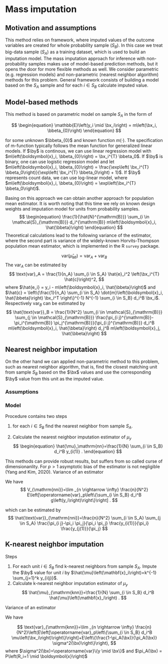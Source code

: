 # Mass imputation

## Motivation and assumptions

This method relies on framework, where imputed values of the outcome variables are created for whole probability sample ($S_B$). In this case we treat big-data sample ($S_A$) as a training dataset, which is used to build an imputation model. The mass imputation approach for inference with non-probability samples makes use of model-based prediction methods, but it opens the door for more flexible methods as well. We consider parametric (e.g. regression models) and non-parametric (nearest neighbor algorithm) methods for this problem. General framework consists of building a model based on the $S_A$ sample and for each $i \in S_B$ calculate imputed value.

## Model-based methods

This method is based on parametric model on sample $S_A$ in the form of

$$
\begin{equation}
\mathbb{E}\left(y_i \mid \bx_i\right) = m\left(\bx_i, \bbeta_{0}\right)
\end{equation}
$$

for some unknown $\bbeta_{0}$ and known function $m(\cdot)$. The specification of m-function typically follows the mean function for generalized linear models. If $\by$ is continous, we can use linear regression model with $m\left(\boldsymbol{x}_i, \bbeta_{0}\right) = \bx_i^{T} \bbeta_0$. If $\by$ is binary, one can use logistic regression model and let $m\left(\boldsymbol{x}_i, \bbeta_{0}\right) = \frac{\exp\left( \bx_i^{T} \bbeta_0\right)}{\exp\left( \bx_i^{T} \bbeta_0\right) + 1}$. If $\by$ represents count data, we can use log-linear model, where $m\left(\boldsymbol{x}_i, \bbeta_{0}\right) = \exp\left(\bx_i^{T} \bbeta_0\right)$.

Basing on this approach we can obtain another approach for population mean estimator. It is worth noting that this time we rely on known design weights and imputation model for units from probability samples. $$
\begin{equation}
\frac{1}{\hat{N}^{\mathrm{B}}} \sum_{i \in \mathcal{S}_{\mathrm{B}}} d_i^{\mathrm{B}} m\left(\boldsymbol{x}_i, \hat{\bbeta}\right)
\end{equation}
$$ Theoretical calculations lead to the following variance of the estimator, where the second part is variance of the widely-known Horvits-Thompson population mean estimator, which is implemented in the R `survey` package.

$$
\text{var}\left(\hat{\mu}_{MI}\right) = \text{var}_A + \text{var}_B 
$$ The $\text{var}_A$ can be estimated by $$
\text{var}_A = \frac{1}{n_A} \sum_{i \in S_A} \hat{e}_i^2 \left(\bx_i^{T} \hat{c}\right)^2,
$$ where $\hat{e_i} = y_i - m\left(\boldsymbol{x}_i, \hat{\bbeta}\right)$ and $\hat{c} = \left\{\frac{1}{n_A} \sum_{i \in S_A} \dot{m}\left(\boldsymbol{x}_i, \hat{\bbeta}\right) \bx_i^T \right\}^{-1} N^{-1} \sum_{i \in S_B} d_i^B \bx_i$. Respectively $\text{var}_B$ can be estimated by $$
\hat{\text{var}}_B = \frac{1}{N^2} \sum_{i \in \mathcal{S}_{\mathrm{B}}} \sum_{j \in \mathcal{S}_{\mathrm{B}}} \frac{\pi_{i j}^{\mathrm{B}}-\pi_i^{\mathrm{B}} \pi_j^{\mathrm{B}}}{\pi_{i j}^{\mathrm{B}}} d_i^B m\left(\boldsymbol{x}_i, \hat{\bbeta}\right) d_j^B m\left(\boldsymbol{x}_j, \hat{\bbeta}\right)
$$

## Nearest neighbor imputation

On the other hand we can applied non-parametric method to this problem, such as nearest neighbor algorithm, that is, find the closest matching unit from sample $S_B$ based on the $\bx$ values and use the corresponding $\by$ value from this unit as the imputed value.

### Assumptions

### Model

Procedure contains two steps

1.  for each $i \in S_B$ find the nearest neighbor from sample $S_A$.

2.  Calculate the nearest neighbor imputation estimator of $\mu_y$ $$
    \begin{equation}
    \hat{\mu}_\mathrm{nn}=\frac{1}{N} \sum_{i \in S_B} d_i^B y_{i(1)} .
    \end{equation}
    $$

This methods can provide robust results, but suffers from so called curse of dimensionanlity. For $p > 1$ asymptotic bias of the estimator is not negligible (Yang and Kim, 2020). Variance of an estimator

We have $$
V_{\mathrm{nni}}=\lim _{n \rightarrow \infty} \frac{n}{N^2} E\left[\operatorname{var}_p\left\{\sum_{i \in S_B} d_i^B g\left(y_i\right)\right\}\right] .
$$

which can be estimated by $$
\hat{\text{var}}_{\mathrm{nni}}=\frac{n}{N^2} \sum_{i \in S_A} \sum_{j \in S_A} \frac{\pi_{i j}-\pi_i \pi_j}{\pi_i \pi_j} \frac{y_{i(1)}}{\pi_i} \frac{y_{j(1)}}{\pi_j}
$$

## K-nearest neighbor imputation

Steps

1.  For each unit $i \in S_B$ find k-nearest neighbors from sample $S_A$. Impute the $\by$ value for unit $i$ by $\hat{\mu}\left(\mathbf{x}_i\right)=k^{-1} \sum_{j=1}^k y_{i(j)}$.
2.  Calculate k-nearest neighbor imputation estimator of $\mu_y$ $$
    \hat{\mu}_{\mathrm{knn}}=\frac{1}{N} \sum_{i \in S_B} d_i^B \hat{\mu}\left(\mathbf{x}_i\right) .
    $$

Variance of an estimator

We have

$$
\text{var}_{\mathrm{knn}}=\lim _{n \rightarrow \infty} \frac{n}{N^2}\left(E\left[\operatorname{var}_p\left\{\sum_{i \in S_B} d_i^B \mu\left(\bx_i\right)\right\}\right]+E\left\{\frac{1-\pi_A(\bx)}{\pi_A(\bx)} \sigma^2(\bx)\right\}\right),
$$ where $\sigma^2(\bx)=\operatorname{var}\{y \mid \bx\}$ and $\pi_A(\bx) = P\left(R_i=1 \mid \boldsymbol{x}\right)$

